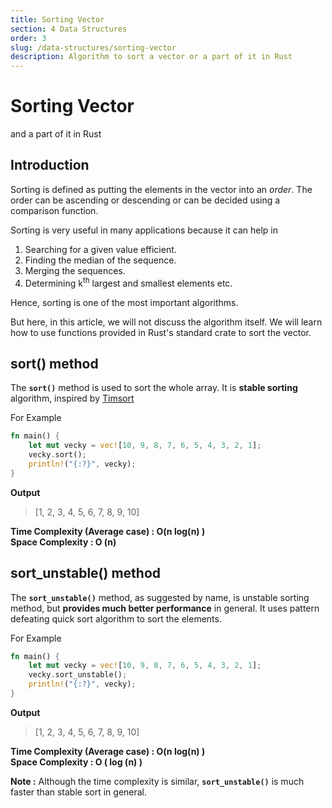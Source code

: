```yaml
---
title: Sorting Vector
section: 4 Data Structures
order: 3
slug: /data-structures/sorting-vector
description: Algorithm to sort a vector or a part of it in Rust
---
```


# Sorting Vector
and a part of it in Rust

## Introduction

Sorting is defined as putting the elements in the vector into an *order*. The order can be ascending or descending or can be decided using a comparison function.

Sorting is very useful in many applications because it can help in

1. Searching for a given value efficient.
2. Finding the median of the sequence.
3. Merging the sequences.
4. Determining k<sup>th</sup> largest and smallest elements
etc.

Hence, sorting is one of the most important algorithms.

But here, in this article, we will not discuss the algorithm itself. We will learn how to use functions provided in Rust's standard crate to sort the vector.

## sort() method

The **`sort()`** method is used to sort the whole array. It is **stable sorting** algorithm, inspired by [Timsort](https://en.wikipedia.org/wiki/Timsort)

For Example

```rust
fn main() {
    let mut vecky = vec![10, 9, 8, 7, 6, 5, 4, 3, 2, 1];
    vecky.sort();
    println!("{:?}", vecky);
}
```

**Output**

>[1, 2, 3, 4, 5, 6, 7, 8, 9, 10]

**Time Complexity (Average case) : O(n log(n) )** <br />
**Space Complexity : O (n)**

## sort_unstable() method

The **`sort_unstable()`** method, as suggested by name, is unstable sorting method, but **provides much better performance** in general. It uses pattern defeating quick sort algorithm to sort the elements.

For Example

```rust
fn main() {
    let mut vecky = vec![10, 9, 8, 7, 6, 5, 4, 3, 2, 1];
    vecky.sort_unstable();
    println!("{:?}", vecky);
}
```

**Output**

>[1, 2, 3, 4, 5, 6, 7, 8, 9, 10]

**Time Complexity (Average case) : O(n log(n) )** <br />
**Space Complexity : O ( log (n) )**

**Note :** Although the time complexity is similar, **`sort_unstable()`** is much faster than stable sort in general.
